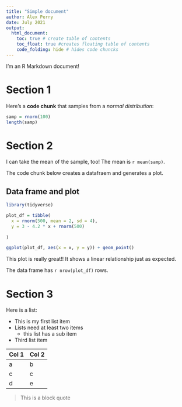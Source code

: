 ```yaml
---
title: "Simple document"
author: Alex Perry
date: July 2021
output: 
  html_document:
    toc: true # create table of contents
    toc_float: true #creates floating table of contents
    code_folding: hide # hides code chuncks
---
```


I'm an R Markdown document! 

# Section 1

Here's a **code chunk** that samples from 
a _normal distribution_:

```r
samp = rnorm(100)
length(samp)
```

# Section 2

I can take the mean of the sample, too!
The mean is `r mean(samp)`.

The code chunk below creates a datafraem and generates a plot.

## Data frame and plot

```r
library(tidyverse)

plot_df = tibble(
  x = rnorm(500, mean = 2, sd = 4),
  y = 3 - 4.2 * x + rnorm(500)
  
)

ggplot(plot_df, aes(x = x, y = y)) + geom_point()
```

This plot is really great!! It shows a linear relationship just as expected.


The data frame has `r nrow(plot_df)` rows.

# Section 3

Here is a list:

* This is my first list item
* Lists need at least two items
  * this list has a sub item
* Third list item

Col 1 | Col 2
------|--------
a     |    b
c     |    c
d     |    e

> This is a block quote









